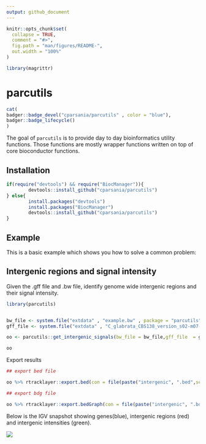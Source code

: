 ```yaml
---
output: github_document
---
```


<!-- README.md is generated from README.Rmd. Please edit that file -->

```r
knitr::opts_chunk$set(
  collapse = TRUE,
  comment = "#>",
  fig.path = "man/figures/README-",
  out.width = "100%"
)
```

```r
library(magrittr)
```

# parcutils

<!-- badges: start -->

```r
cat(
badger::badge_devel("cparsania/parcutils" , color = "blue"),
badger::badge_lifecycle()
)
```

<!-- badges: end -->

The goal of `parcutils` is to provide day to day bioinformatics utility functions. Those functions are mostly wrapper functions written on top of core bioconductor functions. 

## Installation


```r

if(require("devtools") && require("BiocManager")){
        devtools::install_github("cparsania/parcutils")
} else{
        install.packages("devtools")
        install.packages("BiocManager")
        devtools::install_github("cparsania/parcutils")
}
```

## Example

This is a basic example which shows you how to solve a common problem:

## Intergenic regions and signal intensity

Given the .gff file and .bw file, identify genome wide intergenic regions and their signal intensity. 

```r
library(parcutils)


bw_file <- system.file("extdata" , "example.bw" , package = "parcutils")
gff_file <- system.file("extdata" , "C_glabrata_CBS138_version_s02-m07-r06_features.gff" ,package = "parcutils")

oo <- parcutils::get_intergenic_signals(bw_file = bw_file,gff_file  = gff_file)

oo 
```

Export results

```r
## export bed file 

oo %>% rtracklayer::export.bed(con = file(paste("intergenic", ".bed",sep = "")))

## export bdg file

oo %>% rtracklayer::export.bedGraph(con = file(paste("intergenic", ".bdg",sep = "")))

```

Below is the IGV snapshot showing genes(blue), intergenic regions (red) and intergenic intensities (green).

![](man/figures/intergenic_snapshot.png)







